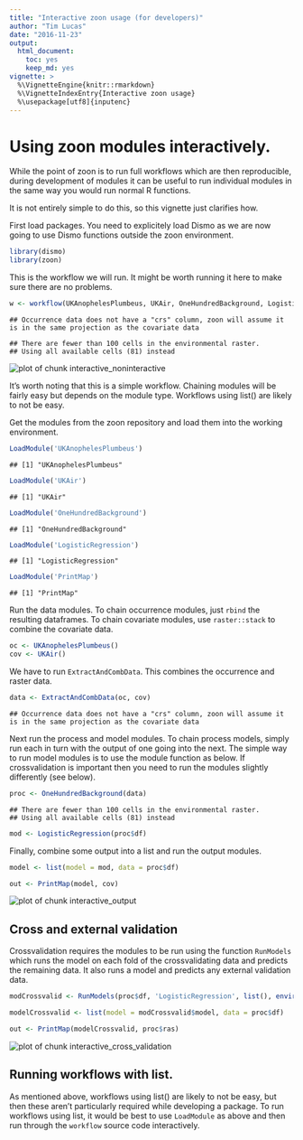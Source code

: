```yaml
---
title: "Interactive zoon usage (for developers)"
author: "Tim Lucas"
date: "2016-11-23"
output:
  html_document:
    toc: yes
    keep_md: yes
vignette: >
  %\VignetteEngine{knitr::rmarkdown}
  %\VignetteIndexEntry{Interactive zoon usage}
  %\usepackage[utf8]{inputenc}
---
```




# Using zoon modules interactively.

While the point of zoon is to run full workflows which are then reproducible, during development of modules it can be useful to run individual modules in the same way you would run normal R functions. 

It is not entirely simple to do this, so this vignette just clarifies how. 

First load packages. You need to explicitely load Dismo as we are now going to use Dismo functions outside the zoon environment.

```r
library(dismo)
library(zoon)
```

This is the workflow we will run. It might be worth running it here to make sure there are no problems. 


```r
w <- workflow(UKAnophelesPlumbeus, UKAir, OneHundredBackground, LogisticRegression, PrintMap)
```

```
## Occurrence data does not have a "crs" column, zoon will assume it is in the same projection as the covariate data
```

```
## There are fewer than 100 cells in the environmental raster.
## Using all available cells (81) instead
```

<img src="interactive_noninteractive-1.png" title="plot of chunk interactive_noninteractive" alt="plot of chunk interactive_noninteractive" style="display:block; margin: auto" style="display: block; margin: auto;" />

It's worth noting that this is a simple workflow. Chaining modules will be fairly easy but depends on the module type. Workflows using list() are likely to not be easy. 

Get the modules from the zoon repository and load them into the working environment.

```r
LoadModule('UKAnophelesPlumbeus')
```

```
## [1] "UKAnophelesPlumbeus"
```

```r
LoadModule('UKAir')
```

```
## [1] "UKAir"
```

```r
LoadModule('OneHundredBackground')
```

```
## [1] "OneHundredBackground"
```

```r
LoadModule('LogisticRegression')
```

```
## [1] "LogisticRegression"
```

```r
LoadModule('PrintMap')
```

```
## [1] "PrintMap"
```
 
Run the data modules. To chain occurrence modules, just `rbind` the resulting dataframes. To chain covariate modules, use `raster::stack` to combine the covariate data.

```r
oc <- UKAnophelesPlumbeus()
cov <- UKAir()
```


We have to run `ExtractAndCombData`. This combines the occurrence and raster data.

```r
data <- ExtractAndCombData(oc, cov)
```

```
## Occurrence data does not have a "crs" column, zoon will assume it is in the same projection as the covariate data
```

Next run the process and model modules. To chain process models, simply run each in turn with the output of one going into the next. The simple way to run model modules is to use the module function as below. If crossvalidation is important then you need to run the modules slightly differently (see below).

```r
proc <- OneHundredBackground(data)
```

```
## There are fewer than 100 cells in the environmental raster.
## Using all available cells (81) instead
```

```r
mod <- LogisticRegression(proc$df)
```

Finally, combine some output into a list and run the output modules.

```r
model <- list(model = mod, data = proc$df)

out <- PrintMap(model, cov)
```

<img src="interactive_output-1.png" title="plot of chunk interactive_output" alt="plot of chunk interactive_output" style="display:block; margin: auto" style="display: block; margin: auto;" />

## Cross and external validation

Crossvalidation requires the modules to be run using the function `RunModels` which runs the model on each fold of the crossvalidating data and predicts the remaining data. It also runs a model and predicts any external validation data.


```r
modCrossvalid <- RunModels(proc$df, 'LogisticRegression', list(), environment())

modelCrossvalid <- list(model = modCrossvalid$model, data = proc$df)

out <- PrintMap(modelCrossvalid, proc$ras)
```

<img src="interactive_cross_validation-1.png" title="plot of chunk interactive_cross_validation" alt="plot of chunk interactive_cross_validation" style="display:block; margin: auto" style="display: block; margin: auto;" />

## Running workflows with list.

As mentioned above, workflows using list() are likely to not be easy, but then these aren't particularly required while developing a package. To run workflows using list, it would be best to use `LoadModule` as above and then run through the `workflow` source code interactively.
